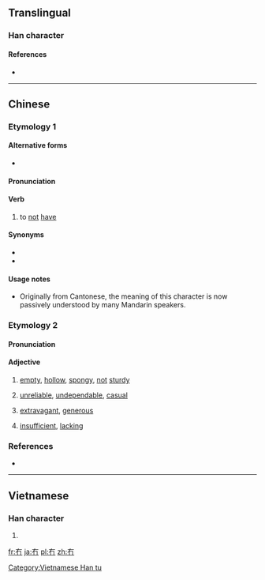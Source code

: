 ==Translingual==

===Han character===
{{Han char|rn=13|rad=冂|as=02|sn=4|four=40227|canj=大月 (KB), X大月 (XKB)|ids=⿱𠂇冂}}

====References====
* {{Han ref|kx=0128.351|hdz=10096.170|uh=5187|ud=20871|bh=C94E|bd=51534}}

----

==Chinese==
{{zh-forms}}

===Etymology 1===

====Alternative forms====
* {{zh-l|無}}

====Pronunciation====
{{zh-pron
|m=mǎo,mǒu
|c=mou5
|h=pfs=mò
|cat=v
}}

====Verb====
{{zh-verb}}

# {{cx|dialectal|chiefly|Cantonese|lang=zh}} to [[not]] [[have]]

====Synonyms====
* {{zh-l|沒}}
* {{zh-l|沒有}}

====Usage notes====
* Originally from Cantonese, the meaning of this character is now passively understood by many Mandarin speakers.

===Etymology 2===

====Pronunciation====
{{zh-pron
|h=pfs=phang
|mn=phàⁿ
|mn-t=pan3
|cat=a
}}

====Adjective====
{{zh-adj}}

# {{cx|Min Nan|Hakka|lang=zh}} [[empty]], [[hollow]], [[spongy]], [[not]] [[sturdy]]
#: {{zh-usex|冇柴|'''porous''' wood|MN|tr=phàⁿ-chhâ}}
# {{cx|Min Nan|Hakka|lang=zh}} [[unreliable]], [[undependable]], [[casual]]
# {{cx|Min Nan|lang=zh}} [[extravagant]], [[generous]]
#: {{zh-usex|冇手|'''generous'''|MN|tr=phàⁿ-chhiú}}
# {{cx|Hakka|lang=zh}} [[insufficient]], [[lacking]]

===References===
* {{reference-book|last= |first= |year=2007|title=[[w:Hanyu Da Cidian|Hanyu Da Cidian 3.0]]|language=Mandarin|publisher=[[w:Commercial Press|Commercial Press]]|location=[[Hong Kong]]|id=ISBN 9789620702778}}

----

==Vietnamese==

===Han character===
{{vi-hantu|[[mậu]]|rs=冂02}}

# {{defn|lang=vi|sort=冂02}}

[[Category:Vietnamese Han tu]]

[[fr:冇]]
[[ja:冇]]
[[pl:冇]]
[[zh:冇]]